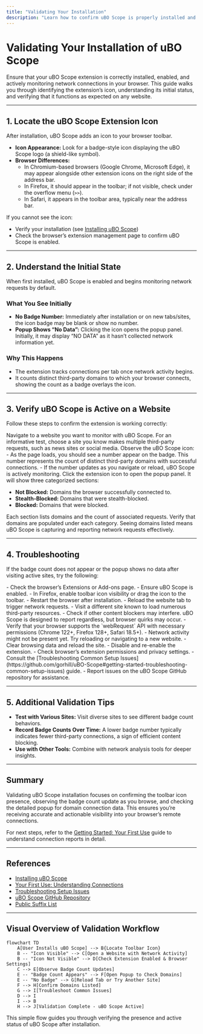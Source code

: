 ```yaml
---
title: "Validating Your Installation"
description: "Learn how to confirm uBO Scope is properly installed and enabled. This page covers how to locate the extension icon, understand its initial state, and verify it's active on a site of your choice."
---
```


# Validating Your Installation of uBO Scope

Ensure that your uBO Scope extension is correctly installed, enabled, and actively monitoring network connections in your browser. This guide walks you through identifying the extension’s icon, understanding its initial status, and verifying that it functions as expected on any website.

---

## 1. Locate the uBO Scope Extension Icon

After installation, uBO Scope adds an icon to your browser toolbar.

- **Icon Appearance:** Look for a badge-style icon displaying the uBO Scope logo (a shield-like symbol).
- **Browser Differences:**
  - In Chromium-based browsers (Google Chrome, Microsoft Edge), it may appear alongside other extension icons on the right side of the address bar.
  - In Firefox, it should appear in the toolbar; if not visible, check under the overflow menu (`>>`).
  - In Safari, it appears in the toolbar area, typically near the address bar.

If you cannot see the icon:

- Verify your installation (see [Installing uBO Scope](https://github.com/gorhill/uBO-Scope#getting-started-installing-extension))
- Check the browser’s extension management page to confirm uBO Scope is enabled.

---

## 2. Understand the Initial State

When first installed, uBO Scope is enabled and begins monitoring network requests by default.

### What You See Initially

- **No Badge Number:** Immediately after installation or on new tabs/sites, the icon badge may be blank or show no number.
- **Popup Shows “No Data”:** Clicking the icon opens the popup panel. Initially, it may display “NO DATA” as it hasn’t collected network information yet.

### Why This Happens

- The extension tracks connections per tab once network activity begins.
- It counts distinct third-party domains to which your browser connects, showing the count as a badge overlays the icon.

---

## 3. Verify uBO Scope is Active on a Website

Follow these steps to confirm the extension is working correctly:

<Steps>
<Step title="Open a Website">
Navigate to a website you want to monitor with uBO Scope. For an informative test, choose a site you know makes multiple third-party requests, such as news sites or social media.
</Step>
<Step title="Watch the Badge Count Update">
Observe the uBO Scope icon:
- As the page loads, you should see a number appear on the badge. This number represents the count of distinct third-party domains with successful connections.
- If the number updates as you navigate or reload, uBO Scope is actively monitoring.
</Step>
<Step title="Open the uBO Scope Popup">
Click the extension icon to open the popup panel. It will show three categorized sections:

- **Not Blocked:** Domains the browser successfully connected to.
- **Stealth-Blocked:** Domains that were stealth-blocked.
- **Blocked:** Domains that were blocked.

Each section lists domains and the count of associated requests.
</Step>
<Step title="Check Domain Listings">
Verify that domains are populated under each category. Seeing domains listed means uBO Scope is capturing and reporting network requests effectively.
</Step>
</Steps>

---

## 4. Troubleshooting

If the badge count does not appear or the popup shows no data after visiting active sites, try the following:

<AccordionGroup title="Common Issues & Solutions">
<Accordion title="Extension Icon Not Visible">
- Check the browser’s Extensions or Add-ons page.
- Ensure uBO Scope is enabled.
- In Firefox, enable toolbar icon visibility or drag the icon to the toolbar.
- Restart the browser after installation.
</Accordion>
<Accordion title="Badge Count Does Not Appear">
- Reload the website tab to trigger network requests.
- Visit a different site known to load numerous third-party resources.
- Check if other content blockers may interfere. uBO Scope is designed to report regardless, but browser quirks may occur.
- Verify that your browser supports the `webRequest` API with necessary permissions (Chrome 122+, Firefox 128+, Safari 18.5+).
</Accordion>
<Accordion title="Popup Shows No Data or 'NO DATA'">
- Network activity might not be present yet. Try reloading or navigating to a new website.
- Clear browsing data and reload the site.
- Disable and re-enable the extension.
- Check browser’s extension permissions and privacy settings.
</Accordion>
<Accordion title="Other Issues">
- Consult the [Troubleshooting Common Setup Issues](https://github.com/gorhill/uBO-Scope#getting-started-troubleshooting-common-setup-issues) guide.
- Report issues on the uBO Scope GitHub repository for assistance.
</Accordion>
</AccordionGroup>

---

## 5. Additional Validation Tips

- **Test with Various Sites:** Visit diverse sites to see different badge count behaviors.
- **Record Badge Counts Over Time:** A lower badge number typically indicates fewer third-party connections, a sign of efficient content blocking.
- **Use with Other Tools:** Combine with network analysis tools for deeper insights.

---

## Summary

Validating uBO Scope installation focuses on confirming the toolbar icon presence, observing the badge count update as you browse, and checking the detailed popup for domain connection data. This ensures you’re receiving accurate and actionable visibility into your browser’s remote connections.

For next steps, refer to the [Getting Started: Your First Use](https://github.com/gorhill/uBO-Scope#getting-started-using) guide to understand connection reports in detail.

---

## References

- [Installing uBO Scope](https://github.com/gorhill/uBO-Scope#getting-started-installing-extension)
- [Your First Use: Understanding Connections](https://github.com/gorhill/uBO-Scope#getting-started-using)
- [Troubleshooting Setup Issues](https://github.com/gorhill/uBO-Scope#getting-started-troubleshooting-setup)
- [uBO Scope GitHub Repository](https://github.com/gorhill/uBO-Scope)
- [Public Suffix List](https://publicsuffix.org/)

---

## Visual Overview of Validation Workflow

```mermaid
flowchart TD
    A[User Installs uBO Scope] --> B{Locate Toolbar Icon}
    B -- "Icon Visible" --> C[Open a Website with Network Activity]
    B -- "Icon Not Visible" --> D[Check Extension Enabled & Browser Settings]
    C --> E[Observe Badge Count Updates]
    E -- "Badge Count Appears" --> F[Open Popup to Check Domains]
    E -- "No Badge" --> G[Reload Tab or Try Another Site]
    F --> H[Confirm Domains Listed]
    G --> I[Troubleshoot Common Issues]
    D --> I
    I --> B
    H --> J[Validation Complete - uBO Scope Active]
```

This simple flow guides you through verifying the presence and active status of uBO Scope after installation.
